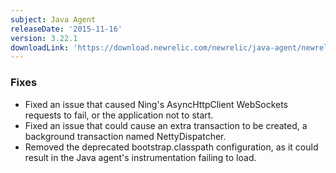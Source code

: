 ```yaml
---
subject: Java Agent
releaseDate: '2015-11-16'
version: 3.22.1
downloadLink: 'https://download.newrelic.com/newrelic/java-agent/newrelic-agent/3.22.1/'
---
```


### Fixes

* Fixed an issue that caused Ning's AsyncHttpClient WebSockets requests to fail, or the application not to start.
* Fixed an issue that could cause an extra transaction to be created, a background transaction named NettyDispatcher.
* Removed the deprecated bootstrap.classpath configuration, as it could result in the Java agent's instrumentation failing to load.
